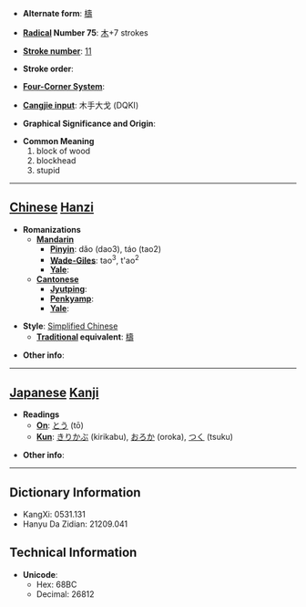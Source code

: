 * '''Alternate form''': [[檮]]

* '''[[Wiktionary:Chinese radical index| Radical]] Number 75''': [[Wiktionary:Chinese radical index 木|木]]+7 strokes

* '''[[Wiktionary:Chinese total strokes index|Stroke number]]''': [[Wiktionary:Chinese total strokes index 11|11]]

* '''Stroke order''': 

* '''[[Wiktionary:Chinese four corner index|Four-Corner System]]''': 

* '''[[Wiktionary:Chinese Cangjie index|Cangjie input]]''': 木手大戈 (DQKI)

* '''Graphical Significance and Origin''': 

* '''Common Meaning'''
*#block of wood
*# blockhead
*# stupid


----

== [[Chinese]] [[Hanzi]] ==

* '''Romanizations'''
** '''[[Mandarin]]'''
*** '''[[Pinyin]]''': dǎo (dao3), táo (tao2)
*** '''[[Wade-Giles]]''': tao<sup>3</sup>, t'ao<sup>2</sup>
*** '''[[Yale]]''': 
** '''[[Cantonese]]'''
*** '''[[Jyutping]]''':
*** '''[[Penkyamp]]''': 
*** '''[[Yale]]''': 

* '''Style''': [[Simplified Chinese]] 
** '''[[Traditional Chinese|Traditional]] equivalent''': [[檮]]

* '''Other info''': 

----

== [[Japanese]] [[Kanji]] ==

* '''Readings'''
** '''[[On]]''': [[とう]] (tō)
** '''[[Kun]]''': [[きりかぶ]] (kirikabu), [[おろか]] (oroka), [[つく]] (tsuku)

* '''Other info''':  

----

== Dictionary Information ==

* KangXi: 0531.131
* Hanyu Da Zidian: 21209.041

== Technical Information ==

* '''Unicode''':
** Hex: 68BC
** Decimal: 26812